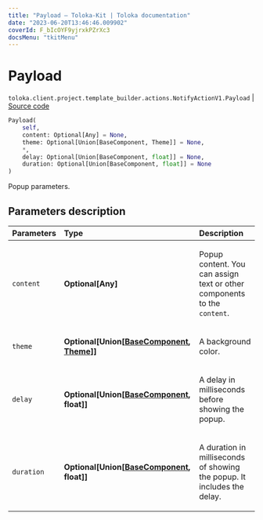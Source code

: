 ```yaml
---
title: "Payload — Toloka-Kit | Toloka documentation"
date: "2023-06-20T13:46:46.009902"
coverId: F_bIcOYF9yjrxkPZrXc3
docsMenu: "tkitMenu"
---
```


# Payload

`toloka.client.project.template_builder.actions.NotifyActionV1.Payload` | [Source code](https://github.com/Toloka/toloka-kit/blob/v1.2.0/src/client/project/template_builder/actions.py#L54)

```python
Payload(
    self,
    content: Optional[Any] = None,
    theme: Optional[Union[BaseComponent, Theme]] = None,
    *,
    delay: Optional[Union[BaseComponent, float]] = None,
    duration: Optional[Union[BaseComponent, float]] = None
)
```

Popup parameters.

## Parameters description

| Parameters | Type | Description |
| :----------| :----| :-----------|
`content`|**Optional\[Any\]**|<p>Popup content. You can assign text or other components to the `content`.</p>
`theme`|**Optional\[Union\[[BaseComponent](/docs/toloka-kit/reference/toloka.client.project.template_builder.base.BaseComponent), [Theme](/docs/toloka-kit/reference/toloka.client.project.template_builder.actions.NotifyActionV1.Payload.Theme)\]\]**|<p>A background color.</p>
`delay`|**Optional\[Union\[[BaseComponent](/docs/toloka-kit/reference/toloka.client.project.template_builder.base.BaseComponent), float\]\]**|<p>A delay in milliseconds before showing the popup.</p>
`duration`|**Optional\[Union\[[BaseComponent](/docs/toloka-kit/reference/toloka.client.project.template_builder.base.BaseComponent), float\]\]**|<p>A duration in milliseconds of showing the popup. It includes the delay.</p>